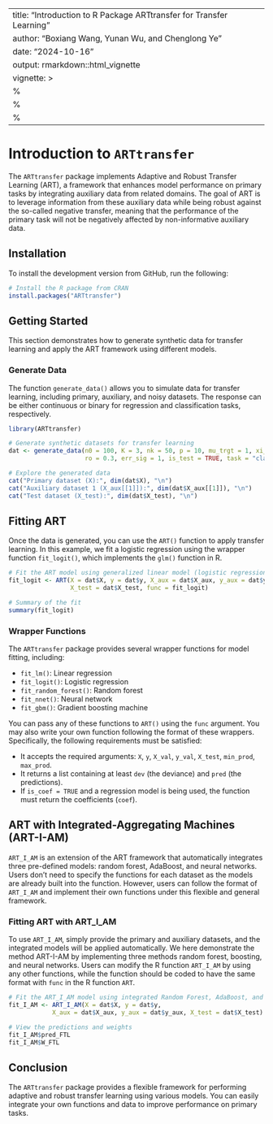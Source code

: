 
---
title: "Introduction to R Package ARTtransfer for Transfer Learning"
author: "Boxiang Wang, Yunan Wu, and Chenglong Ye"
date: "2024-10-16"
output: rmarkdown::html_vignette
vignette: >
  %\VignetteIndexEntry{Introduction to ARTtransfer}
  %\VignetteEngine{knitr::rmarkdown}
  %\VignetteEncoding{UTF-8}
---

# Introduction to `ARTtransfer`

The `ARTtransfer` package implements Adaptive and Robust Transfer Learning (ART), a framework that enhances model performance on primary tasks by integrating auxiliary data from related domains. The goal of ART is to leverage information from these auxiliary data while being robust against the so-called negative transfer, meaning that the performance of the primary task will not be negatively affected by non-informative auxiliary data.

## Installation

To install the development version from GitHub, run the following:

```r
# Install the R package from CRAN
install.packages("ARTtransfer")
```

## Getting Started

This section demonstrates how to generate synthetic data for transfer learning and apply the ART framework using different models.

### Generate Data

The function `generate_data()` allows you to simulate data for transfer learning, including primary, auxiliary, and noisy datasets. The response can be either continuous or binary for regression and classification tasks, respectively.

```r
library(ARTtransfer)

# Generate synthetic datasets for transfer learning
dat <- generate_data(n0 = 100, K = 3, nk = 50, p = 10, mu_trgt = 1, xi_aux = 0.5, 
                     ro = 0.3, err_sig = 1, is_test = TRUE, task = "classification")

# Explore the generated data
cat("Primary dataset (X):", dim(dat$X), "\n")
cat("Auxiliary dataset 1 (X_aux[[1]]):", dim(dat$X_aux[[1]]), "\n")
cat("Test dataset (X_test):", dim(dat$X_test), "\n")
```

## Fitting ART

Once the data is generated, you can use the `ART()` function to apply transfer learning. In this example, we fit a logistic regression using the wrapper function `fit_logit()`, which implements the `glm()` function in R.

```r
# Fit the ART model using generalized linear model (logistic regression)
fit_logit <- ART(X = dat$X, y = dat$y, X_aux = dat$X_aux, y_aux = dat$y_aux, 
                 X_test = dat$X_test, func = fit_logit)

# Summary of the fit
summary(fit_logit)
```

### Wrapper Functions

The `ARTtransfer` package provides several wrapper functions for model fitting, including:

- `fit_lm()`: Linear regression
- `fit_logit()`: Logistic regression
- `fit_random_forest()`: Random forest
- `fit_nnet()`: Neural network
- `fit_gbm()`: Gradient boosting machine

You can pass any of these functions to `ART()` using the `func` argument. You may also write your own function following the format of these wrappers. Specifically, the following requirements must be satisfied:

- It accepts the required arguments: `X`, `y`, `X_val`, `y_val`, `X_test`, `min_prod`, `max_prod`.
- It returns a list containing at least `dev` (the deviance) and `pred` (the predictions).
- If `is_coef = TRUE` and a regression model is being used, the function must return the coefficients (`coef`).

## ART with Integrated-Aggregating Machines (ART-I-AM)

`ART_I_AM` is an extension of the ART framework that automatically integrates three pre-defined models: random forest, AdaBoost, and neural networks. Users don't need to specify the functions for each dataset as the models are already built into the function. However, users can follow the format of `ART_I_AM` and implement their own functions under this flexible and general framework.

### Fitting ART with ART_I_AM

To use `ART_I_AM`, simply provide the primary and auxiliary datasets, and the integrated models will be applied automatically. We here demonstrate the method ART-I-AM by implementing three methods random forest, boosting, and neural networks. Users can modify the R function `ART_I_AM` by using any other functions, while the function should be coded to have the same format with `func` in the R function `ART`.

```r
# Fit the ART_I_AM model using integrated Random Forest, AdaBoost, and Neural Network models
fit_I_AM <- ART_I_AM(X = dat$X, y = dat$y, 
            X_aux = dat$X_aux, y_aux = dat$y_aux, X_test = dat$X_test)

# View the predictions and weights
fit_I_AM$pred_FTL
fit_I_AM$W_FTL
```

## Conclusion

The `ARTtransfer` package provides a flexible framework for performing adaptive and robust transfer learning using various models. You can easily integrate your own functions and data to improve performance on primary tasks.

